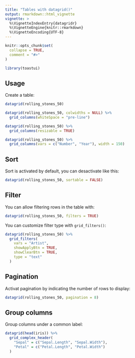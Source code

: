 ```yaml
---
title: "Tables with datagrid()"
output: rmarkdown::html_vignette
vignette: >
  %\VignetteIndexEntry{datagridr}
  %\VignetteEngine{knitr::rmarkdown}
  %\VignetteEncoding{UTF-8}
---
```


```r
knitr::opts_chunk$set(
  collapse = TRUE,
  comment = "#>"
)
```

```r
library(toastui)
```


## Usage

Create a table:

```r
datagrid(rolling_stones_50)
```

```r
datagrid(rolling_stones_50, colwidths = NULL) %>% 
  grid_columns(whiteSpace = "pre-line")
```


```r
datagrid(rolling_stones_50) %>% 
  grid_columns(resizable = TRUE)
```


```r
datagrid(rolling_stones_50) %>% 
  grid_columns(vars = c("Number", "Year"), width = 150)
```



## Sort

Sort is activated by default, you can desactivate like this:

```r
datagrid(rolling_stones_50, sortable = FALSE)
```



## Filter

You can allow filtering rows in the table with:

```r
datagrid(rolling_stones_50, filters = TRUE)
```


You can customize filter type with `grid_filters()`:

```r
datagrid(rolling_stones_50) %>% 
  grid_filters(
    vars = "Artist", 
    showApplyBtn = TRUE, 
    showClearBtn = TRUE, 
    type = "text"
  )
```


## Pagination

Activat pagination by indicating the number of rows to display:

```r
datagrid(rolling_stones_50, pagination = 8)
```



## Group columns

Group columns under a common label:

```r
datagrid(head(iris)) %>%
  grid_complex_header(
    "Sepal" = c("Sepal.Length", "Sepal.Width"),
    "Petal" = c("Petal.Length", "Petal.Width")
  )
```



